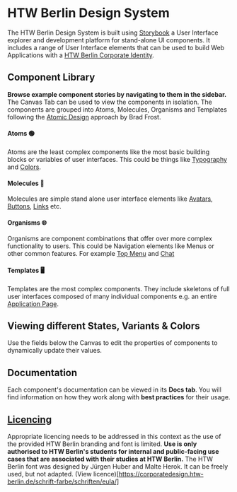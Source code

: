 
<Meta title="Introduction"></Meta>

<htw-berlin-logo size="m" href="https://htw-berlin.de" alt-title="Visit htw-berlin.de"></htw-berlin-logo>

# HTW Berlin Design System

The HTW Berlin Design System is built using [Storybook](https://storybook.js.org/docs/web-components/get-started/introduction) a User Interface explorer and development platform for stand-alone UI components.
It includes a range of User Interface elements that can be used to build Web Applications with a [HTW Berlin Corporate Identity](https://corporatedesign.htw-berlin.de/).

## Component Library

**Browse example component stories by navigating to them in the sidebar.** The Canvas Tab can be used to view the components in isolation.
The components are grouped into Atoms, Molecules, Organisms and Templates following the [Atomic Design](https://atomicdesign.bradfrost.com/table-of-contents/) approach by Brad Frost.

#### Atoms 🟢

Atoms are the least complex components like the most basic building blocks or variables of user interfaces. This could be things like [Typography](../?path=/story/design-system-atoms-typography--typography) and [Colors](../?path=/story/design-system-atoms-colors--page).

#### Molecules 🧬

Molecules are simple stand alone user interface elements like [Avatars](../?path=/story/design-system-molecules-avatar--avatar), [Buttons](../?path=/story/design-system-molecules-button--button), [Links](../?path=/story/design-system-molecules-link--link) etc.

#### Organisms 🌐

Organisms are component combinations that offer over more complex functionality to users. This could be Navigation elements like Menus or other common features. For example [Top Menu](../?path=/story/design-system-organisms-top-menu--extended-standard) and [Chat](../?path=/story/design-system-organisms-chat--chat)

#### Templates 🖥

Templates are the most complex components. They include skeletons of full user interfaces composed of many individual components e.g. an entire [Application Page](../?path=/story/design-system-templates-application-page--application-page).

## Viewing different States, Variants & Colors

Use the fields below the Canvas to edit the properties of components to dynamically update their values.

## Documentation

Each component's documentation can be viewed in its **Docs tab**. You will find information on how they work along with **best practices** for their usage.

## [Licencing](https://corporatedesign.htw-berlin.de/schrift-farbe/schriften/eula/)

Appropriate licencing needs to be addressed in this context as the use of the provided HTW Berlin branding and font is limited. **Use is only authorised to HTW Berlin's students for internal and public-facing use cases that are associated with their studies at HTW Berlin.** The HTW Berlin font was designed by Jürgen Huber and Malte Herok. It can be freely used, but not adapted. (View licence)[https://corporatedesign.htw-berlin.de/schrift-farbe/schriften/eula/]
